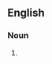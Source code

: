 ==English==

===Noun===
{{head|en|noun plural form|head=[[space]] [[request]]s}}

# {{plural of|space request|lang=en}}